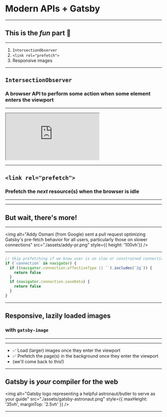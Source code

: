 

# Modern APIs + Gatsby

---

## This is the _fun_ part 🎉

---

1. `IntersectionObserver`
1. `<link rel="prefetch">`
1. Responsive images

---

## `IntersectionObserver`

### A browser API to perform some action when some element enters the viewport

---

<iframe src="https://codesandbox.io/embed/l70jj9p58m?view=preview" style={{ height: '80vh', width: '80vw' }} sandbox="allow-modals allow-forms allow-popups allow-scripts allow-same-origin"></iframe>

---

## `<link rel="prefetch">`

### Prefetch the _next_ resource(s) when the browser is idle

---

<Prefetch />

---

## But wait, there's more!

---

<img alt="Addy Osmani (from Google) sent a pull request optimizing Gatsby's pre-fetch behavior for all users, particularly those on slower connections" src="./assets/addy-pr.png" style={{ height: '100vh'}} />

---


```jsx
// Skip prefetching if we know user is on slow or constrained connection
if (`connection` in navigator) {
  if ((navigator.connection.effectiveType || ``).includes(`2g`)) {
    return false
  }
  if (navigator.connection.saveData) {
    return false
  }
}
```

---

## Responsive, lazily loaded images

### with `gatsby-image`

---

<Player url="./assets/using-gatsby-image.mp4" playing={true} loop={true} height="100vh" />

---

- ✅ Load (larger) images once they enter the viewport
- ✅ Prefetch the page(s) in the background once they enter the viewport
- (we'll come back to this!)

---

## Gatsby is _your_ compiler for the web

<img alt="Gatsby logo representing a helpful astronaut/butler to serve as your guide" src="./assets/gatsby-astronaut.png" style={{ maxHeight: '35vh', marginTop: '2.5vh' }} />

---

<Buffering />
